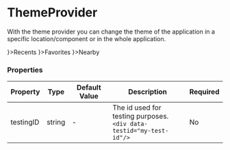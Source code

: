 
<Meta title="Theming/ThemeProvider" component={ThemeProvider} />

# ThemeProvider

With the theme provider you can change the theme of the application in a specific location/component or in the whole application.

<Canvas>
    <ThemeProvider theme="dark">
        <BottomNavigation>
            <BottomNavigation.Action id="recents" icon={<Icon name="MdRestore" />}>Recents</BottomNavigation.Action>
            <BottomNavigation.Action id="favorites" icon={<Icon name="MdFavorite" />}>Favorites</BottomNavigation.Action>
            <BottomNavigation.Action id="nearby" icon={<Icon name="MdEditLocation" />}>Nearby</BottomNavigation.Action>
        </BottomNavigation>
    </ThemeProvider>
</Canvas>

### Properties

|Property|Type|Default Value|Description|Required|
|---|---|---|---|---|
|testingID| string | - | The id used for testing purposes.<br/>`<div data-testid="my-test-id"/>` |No|
